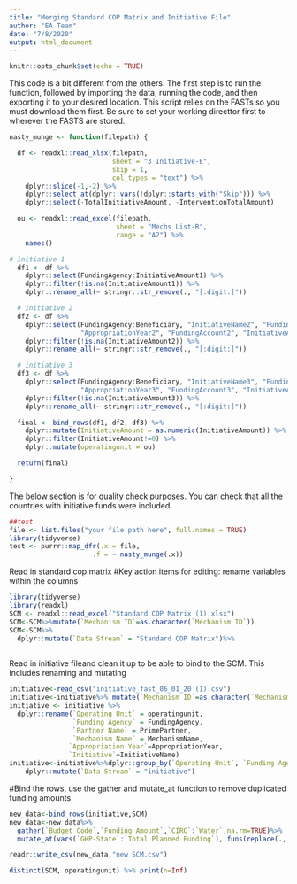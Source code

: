 ```yaml
---
title: "Merging Standard COP Matrix and Initiative File"
author: "EA Team"
date: "7/8/2020"
output: html_document
---
```



```r
knitr::opts_chunk$set(echo = TRUE)
```

This code is a bit different from the others. The first step is to run the function, followed by importing the data, running the code, and then exporting it to your desired location. This script relies on the FASTs so you must download them first. Be sure to set your working directtor first to wherever the FASTS are stored. 


```r
nasty_munge <- function(filepath) {

  df <- readxl::read_xlsx(filepath,
                          sheet = "3 Initiative-E",
                          skip = 1,
                          col_types = "text") %>%
    dplyr::slice(-1,-2) %>%
    dplyr::select_at(dplyr::vars(!dplyr::starts_with("Skip"))) %>%
    dplyr::select(-TotalInitiativeAmount, -InterventionTotalAmount)

  ou <- readxl::read_excel(filepath,
                           sheet = "Mechs List-R",
                           range = "A2") %>%
    names()

# initiative 1
  df1 <- df %>%
    dplyr::select(FundingAgency:InitiativeAmount1) %>%
    dplyr::filter(!is.na(InitiativeAmount1)) %>%
    dplyr::rename_all(~ stringr::str_remove(., "[:digit:]"))

  # initiative 2
  df2 <- df %>%
    dplyr::select(FundingAgency:Beneficiary, "InitiativeName2", "FundingType2", "FundingCategory2",
                  "AppropriationYear2", "FundingAccount2", "InitiativeAmount2") %>%
    dplyr::filter(!is.na(InitiativeAmount2)) %>%
    dplyr::rename_all(~ stringr::str_remove(., "[:digit:]"))

  # initiative 3
  df3 <- df %>%
    dplyr::select(FundingAgency:Beneficiary, "InitiativeName3", "FundingType3", "FundingCategory3",
                  "AppropriationYear3", "FundingAccount3", "InitiativeAmount3") %>%
    dplyr::filter(!is.na(InitiativeAmount3)) %>%
    dplyr::rename_all(~ stringr::str_remove(., "[:digit:]"))

  final <- bind_rows(df1, df2, df3) %>%
    dplyr::mutate(InitiativeAmount = as.numeric(InitiativeAmount)) %>%
    dplyr::filter(InitiativeAmount!=0) %>%
    dplyr::mutate(operatingunit = ou)

  return(final)

}

```
The below section is for quality check purposes. You can check that all the countries with initiative funds were included
```r
##test
file <- list.files("your file path here", full.names = TRUE)
library(tidyverse)
test <- purrr::map_dfr(.x = file,
                     .f = ~ nasty_munge(.x))
```

Read in standard cop matrix 
#Key action items for editing: rename variables within the columns
```r
library(tidyverse)
library(readxl)
SCM <- readxl::read_excel("Standard COP Matrix (1).xlsx")
SCM<-SCM%>%mutate(`Mechanism ID`=as.character(`Mechanism ID`))
SCM<-SCM%>%
  dplyr::mutate(`Data Stream` = "Standard COP Matrix")%>%
  
```

Read in initiative fileand clean it up to be able to bind to the SCM. This includes renaming and mutating
```r
initiative<-read_csv("initiative_fast_06_01_20 (1).csv")
initiative<-initiative%>% mutate(`Mechanism ID`=as.character(`Mechanism ID`))
initiative <- initiative %>%
  dplyr::rename(`Operating Unit` = operatingunit,
                `Funding Agency` = FundingAgency,
                `Partner Name` = PrimePartner,
                `Mechanism Name` = MechanismName,
               `Appropriation Year`=AppropriationYear,
               `Initiative`=InitiativeName)
initiative<-initiative%>%dplyr::group_by(`Operating Unit`, `Funding Agency`, `Mechanism ID`, `Partner Name`, `Mechanism Name`, `Appropriation Year`) %>%
    dplyr::mutate(`Data Stream` = "initiative")

```
#Bind the rows, use the gather and mutate_at function to remove duplicated funding amounts
```r
new_data<-bind_rows(initiative,SCM)
new_data<-new_data%>%
  gather(`Budget Code`,`Funding Amount`,`CIRC`:`Water`,na.rm=TRUE)%>%
  mutate_at(vars(`GHP-State`:`Total Planned Funding`), funs(replace(., duplicated (. ), NA)))
```

```r
readr::write_csv(new_data,"new SCM.csv")

distinct(SCM, operatingunit) %>% print(n=Inf)
```